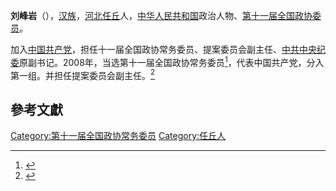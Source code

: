 '''刘峰岩'''（{{bd|1940年|1月|}}），[[汉族|汉族]]，[[河北|河北]][[任丘|任丘]]人，[[中华人民共和国|中华人民共和国]]政治人物、[[第十一届全国政协委员|第十一届全国政协委员]]。

加入[[中国共产党|中国共产党]]，担任十一届全国政协常务委员、提案委员会副主任、[[中共中央纪委|中共中央纪委]]原副书记。2008年，当选第十一届全国政协常务委员<ref>{{cite news|title=第十一届全国政协委员名单|url=http://www.indaa.com.cn/zt/2009qglh/zxzs/200903/t20090303_127573.html|accessdate=2013-04-09|newspaper=新华社北京1月25日电 中国人民政治协商会议第十一届全国委员会委员名单(共2237人，2008年1月25日政协第十届全国委员会常务委员会第二十次会议通过)|date=2008年1月25日|deadurl=yes|archiveurl=https://web.archive.org/web/20130928014403/http://www.indaa.com.cn/zt/2009qglh/zxzs/200903/t20090303_127573.html|archivedate=2013年9月28日}}</ref>，代表中国共产党，分入第一组。并担任提案委员会副主任。<ref>{{cite news|title=全国政协信息-刘峰岩|url=http://www.cppcc.gov.cn/CMS/wylibary/showJcwyxtInfoWylibary.action?tabJcwyxt.guid=11W0000320&wytype=wjwy|accessdate=2013-04-11|newspaper=全国政协委员会}}</ref>

==參考文獻==
{{reflist}}
{{中国政治人物小作品}}

[[Category:第十一届全国政协常务委员|Category:第十一届全国政协常务委员]]
[[Category:任丘人|Category:任丘人]]